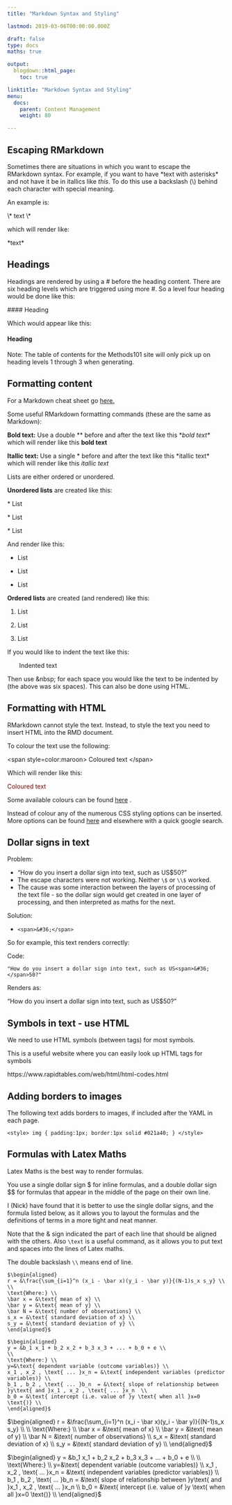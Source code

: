 ```yaml
---
title: "Markdown Syntax and Styling"

lastmod: 2019-03-06T00:00:00.000Z

draft: false
type: docs
maths: true	

output:
  blogdown::html_page:
    toc: true

linktitle: "Markdown Syntax and Styling"
menu: 
  docs:
    parent: Content Management
    weight: 80

---
```

 
## Escaping RMarkdown

Sometimes there are situations in which you want to escape the RMarkdown syntax. For example, if you want to have \*text with asterisks\* and not have it be in itallics like *this*. To do this use a backslash (\\) behind each character with special meaning. 

An example is:

\\\* text \\\*

which will render like:

\*text\*

## Headings

Headings are rendered by using a # before the heading content. There are six heading levels which are triggered using more #. So a level four heading would be done like this:

\#### Heading

Which would appear like this:

#### Heading

Note: The table of contents for the Methods101 site will only pick up on heading levels 1 through 3 when generating.

## Formatting content

For a Markdown cheat sheet go [here.](https://www.markdownguide.org/cheat-sheet/) 

Some useful RMarkdown formatting commands (these are the same as Markdown):

**Bold text:** Use a double ** before and after the text like this \**bold text\** which will render like this **bold text**

**Itallic text:** Use a single * before and after the text like this \*itallic text\* which will render like this *itallic text*

Lists are either ordered or unordered. 

**Unordered lists** are created like this:

\* List

\* List

\* List

And render like this:

* List

* List

* List

**Ordered lists** are created (and rendered) like this:

1. List

2. List

3. List

If you would like to indent the text like this:

&nbsp;&nbsp;&nbsp;&nbsp;&nbsp;&nbsp; Indented text

Then use \&nbsp; for each space you would like the text to be indented by (the above was six spaces). This can also be done using HTML.

## Formatting with HTML

RMarkdown cannot style the text. Instead, to style the text you need to insert HTML into the RMD document. 

To colour the text use the following:

\<span style=color:maroon> Coloured text \</span>  

Which will render like this:

<span style=color:maroon> Coloured text </span> 

Some available colours can be found [here](https://www.w3schools.com/colors/colors_names.asp) .

Instead of colour any of the numerous CSS styling options can be inserted. More options can be found [here](https://www.w3schools.com/css/css_text.asp) and elsewhere with a quick google search.

## Dollar signs in text

Problem:

* "How do you insert a dollar sign into text, such as US<span>&#36;</span>50?"
* The escape characters were not working. Neither ```\$``` or ```\\$``` worked. 
* The cause was some interaction between the layers of processing of the text file - so the dollar sign would get created in one layer of processing, and then interpreted as maths for the next. 

Solution: 

* ```<span>&#36;</span>```

So for example, this text renders correctly: 

Code: 

``` 
"How do you insert a dollar sign into text, such as US<span>&#36;</span>50?" 
```


Renders as: 

"How do you insert a dollar sign into text, such as US<span>&#36;</span>50?"




## Symbols in text - use HTML

We need to use HTML symbols (between <span> tags) for most symbols.

This is a useful website where you can easily look up HTML tags for symbols

https://www.rapidtables.com/web/html/html-codes.html

## Adding borders to images

The following text adds borders to images, if included after the YAML in each page.

```
<style> img { padding:1px; border:1px solid #021a40; } </style>
```

## Formulas with Latex Maths
Latex Maths is the best way to render formulas. 

You use a single dollar sign <span>&#36;</span> for inline formulas, and a double dollar sign <span>&#36;</span><span>&#36;</span> for formulas that appear in the middle of the page on their own line. 

I (Nick) have found that it is better to use the single dollar signs, and the formula listed below, as it allows you to layout the formulas and the definitions of terms in a more tight and neat manner.

Note that the & sign indicated the part of each line that should be aligned with the others.
Also ```\text``` is a useful command, as it allows you to put text and spaces into the lines of Latex maths.

The double backslash ```\\``` means end of line.

```
$\begin{aligned}
r = &\frac{\sum_{i=1}^n (x_i - \bar x)(y_i - \bar y)}{(N-1)s_x s_y} \\
\\
\text{Where:} \\
\bar x = &\text{ mean of x} \\
\bar y = &\text{ mean of y} \\
\bar N = &\text{ number of observations} \\
s_x = &\text{ standard deviation of x} \\
s_y = &\text{ standard deviation of y} \\
\end{aligned}$

$\begin{aligned}
y = &b_1 x_1 + b_2 x_2 + b_3 x_3 + ... + b_0 + e \\
\\
\text{Where:} \\
y=&\text{ dependent variable (outcome variables)} \\
x_1 , x_2 , \text{ ... }x_n = &\text{ independent variables (predictor variables)} \\
b_1 , b_2 , \text{ ... }b_n  = &\text{ slope of relationship between }y\text{ and }x_1 , x_2 , \text{ ... }x_n  \\
b_0 = &\text{ intercept (i.e. value of }y \text{ when all }x=0 \text{)} \\
\end{aligned}$
```


$\begin{aligned}
r = &\frac{\sum_{i=1}^n (x_i - \bar x)(y_i - \bar y)}{(N-1)s_x s_y} \\
\\
\text{Where:} \\
\bar x = &\text{ mean of x} \\
\bar y = &\text{ mean of y} \\
\bar N = &\text{ number of observations} \\
s_x = &\text{ standard deviation of x} \\
s_y = &\text{ standard deviation of y} \\
\end{aligned}$



$\begin{aligned}
y = &b_1 x_1 + b_2 x_2 + b_3 x_3 + ... + b_0 + e \\
\\
\text{Where:} \\
y=&\text{ dependent variable (outcome variables)} \\
x_1 , x_2 , \text{ ... }x_n = &\text{ independent variables (predictor variables)} \\
b_1 , b_2 , \text{ ... }b_n  = &\text{ slope of relationship between }y\text{ and }x_1 , x_2 , \text{ ... }x_n  \\
b_0 = &\text{ intercept (i.e. value of }y \text{ when all }x=0 \text{)} \\
\end{aligned}$

